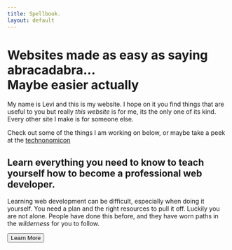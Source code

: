```yaml
---
title: Spellbook.
layout: default
---
```


# Websites made as easy as saying abracadabra... <br/> Maybe easier actually

My name is Levi and this is my website. I hope on it you find things that are
useful to you but really _this website_ is for me, its the only one of its kind.
Every other site I make is for someone else.

Check out some of the things I am working on below,
or maybe take a peek at the [technonomicon](https://notes.technomancy.dev/)

<Card>

## Learn everything you need to know to teach yourself how to become a professional web developer.

Learning web development can be difficult, especially when doing it
yourself. You need a plan and the right resources to pull it off.
Luckily you are not alone. People have done this before, and they have
worn paths in the _wilderness_ for you to follow.

<Button href="/teach-yourself">
  Learn More
</Button>
</Card>
